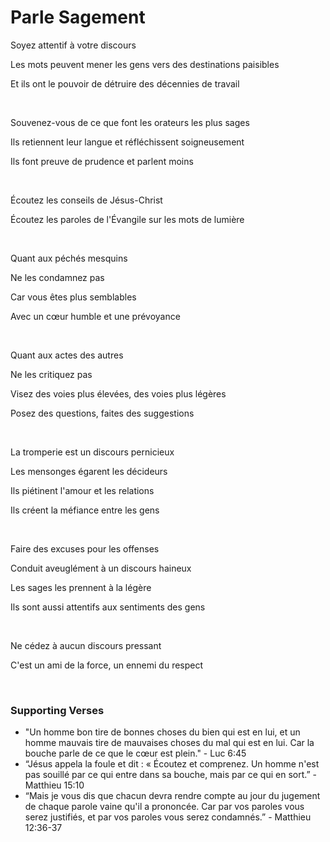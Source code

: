 # Parle Sagement

Soyez attentif à votre discours

Les mots peuvent mener les gens vers des destinations paisibles

Et ils ont le pouvoir de détruire des décennies de travail

<p></p>

<br />

Souvenez-vous de ce que font les orateurs les plus sages

Ils retiennent leur langue et réfléchissent soigneusement

Ils font preuve de prudence et parlent moins

<p></p>

<br />

Écoutez les conseils de Jésus-Christ

Écoutez les paroles de l'Évangile sur les mots de lumière

<br />

Quant aux péchés mesquins

Ne les condamnez pas

Car vous êtes plus semblables

Avec un cœur humble et une prévoyance

<br />

Quant aux actes des autres

Ne les critiquez pas

Visez des voies plus élevées, des voies plus légères

Posez des questions, faites des suggestions

<br />

La tromperie est un discours pernicieux

Les mensonges égarent les décideurs

Ils piétinent l'amour et les relations

Ils créent la méfiance entre les gens

<br />

Faire des excuses pour les offenses

Conduit aveuglément à un discours haineux

Les sages les prennent à la légère

Ils sont aussi attentifs aux sentiments des gens

<br />

Ne cédez à aucun discours pressant

C'est un ami de la force, un ennemi du respect

<br />

### Supporting Verses

- "Un homme bon tire de bonnes choses du bien qui est en lui, et un homme mauvais tire de mauvaises choses du mal qui est en lui. Car la bouche parle de ce que le cœur est plein." - Luc 6:45
- “Jésus appela la foule et dit : « Écoutez et comprenez. Un homme n'est pas souillé par ce qui entre dans sa bouche, mais par ce qui en sort.” - Matthieu 15:10
- “Mais je vous dis que chacun devra rendre compte au jour du jugement de chaque parole vaine qu'il a prononcée. Car par vos paroles vous serez justifiés, et par vos paroles vous serez condamnés.” - Matthieu 12:36-37